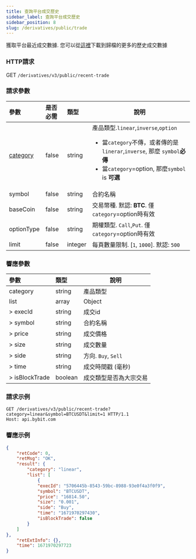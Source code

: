 ```yaml
---
title: 查詢平台成交歷史
sidebar_label: 查詢平台成交歷史
sidebar_position: 8
slug: /derivatives/public/trade
---
```


獲取平台最近成交數據. 您可以從<a href="https://public.bybit.com/trading/">這裡</a>下載到歸檔的更多的歷史成交數據

### HTTP請求
GET `/derivatives/v3/public/recent-trade`

### 請求參數
| 參數 | 是否必需 | 類型 | 說明|
|:----- |:-------|:-----|------ |
|[category](../enum#category) |false |string |產品類型.`linear`,`inverse`,`option` <ul><li>當`category`不傳，或者傳的是`linerar`,`inverse`, 那麼 `symbol`**必傳**</li><li>當`category`=option, 那麼`symbol` is **可選**</li> </ul>|
|symbol |false |string |合約名稱|
|baseCoin |false |string |交易幣種. 默認: **BTC**. 僅`category`=option時有效 |
|optionType |false |string |期權類型. `Call`,`Put`. 僅`category`=option時有效|
|limit |false |integer |每頁數量限制. [`1`, `1000`]. 默認: `500`|

### 響應參數
| 參數 | 類型 | 說明|
|:----- |:-----|----- |
|category |string |產品類型 |
|list |array |Object |
|> execId |string |成交id |
|> symbol |string |合約名稱 |
|> price |string |成交價格 |
|> size |string |成交數量 |
|> side |string |方向. `Buy`, `Sell` |
|> time |string |成交時間戳 (毫秒) |
|> isBlockTrade |boolean |成交類型是否為大宗交易 |

### 請求示例

<Tabs>
<TabItem value="console-linear" label="linear">

```http
GET /derivatives/v3/public/recent-trade?category=linear&symbol=BTCUSDT&limit=1 HTTP/1.1
Host: api.bybit.com
```

</TabItem>
</Tabs>

### 響應示例

<Tabs>
<TabItem value="js linear" label="linear">

```json
{
    "retCode": 0,
    "retMsg": "OK",
    "result": {
        "category": "linear",
        "list": [
            {
            "execId": "5706445b-8543-59bc-8988-93e0f4a3f0f9",
            "symbol": "BTCUSDT",
            "price": "16814.50",
            "size": "0.001",
            "side": "Buy",
            "time": "1671970297430",
            "isBlockTrade": false
        }
    ]
},
    "retExtInfo": {},
    "time": 1671970297723
}
```
</TabItem>
</Tabs>